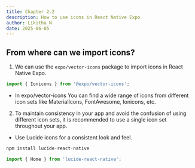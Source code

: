 ```yaml
---
title: Chapter 2.2
description: How to use icons in React Native Expo
author: Likitha N
date: 2025-06-05
---
```


## From where can we import icons?
1. We can use the `expo/vector-icons` package to import icons in React Native Expo.
```javascript
import { Ionicons } from '@expo/vector-icons';
```
- In expo/vector-icons You can find a wide range of icons from different icon sets like MaterialIcons, FontAwesome, Ionicons, etc.

2. To maintain consistency in your app  and avoid the confusion of using different icon sets, it is recommended to use a single icon set throughout your app.
- Use Lucide icons for a consistent look and feel.
```javascript
npm install lucide-react-native
```
```javascript
import { Home } from 'lucide-react-native';
```


